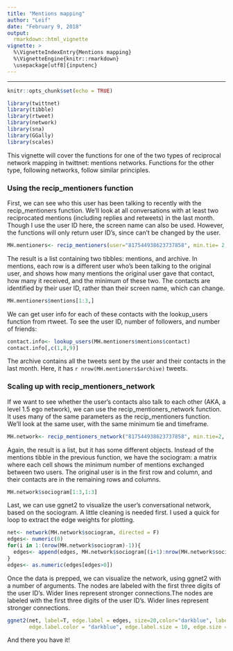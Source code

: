 ```yaml
---
title: "Mentions mapping"
author: "Leif"
date: "February 9, 2018"
output:
  rmarkdown::html_vignette
vignette: >
  %\VignetteIndexEntry{Mentions mapping}
  %\VignetteEngine{knitr::rmarkdown}
  \usepackage[utf8]{inputenc}
---
```

---

```r
knitr::opts_chunk$set(echo = TRUE)
```

```r
library(twittnet)
library(tibble)
library(rtweet)
library(network)
library(sna)
library(GGally)
library(scales)

```

This vignette will cover the functions for one of the two types of reciprocal network mapping in twittnet: mentions networks. Functions for the other type, following networks, follow similar principles.

### Using the recip_mentioners function
First, we can see who this user has been talking to recently with the recip_mentioners function. We'll look at all conversations with at least two reciprocated mentions (including replies and retweets) in the last month. Though I
use the user ID here, the screen name can also be used. However, the functions will only return user ID's, since can't be changed by the user.

```r
MH.mentioners<- recip_mentioners(user="817544938623737858", min.tie= 2, startday=Sys.Date()-30, verbose=F)
```

The result is a list containing two tibbles: mentions, and archive. In mentions, each row is a different user who's been talking to the original user, and shows how many mentions the original user gave that contact, how many it received, and the minimum of these two. The contacts are identified by their user ID, rather than their screen name, which can change.
```r
MH.mentioners$mentions[1:3,]
```
We can get user info for each of these contacts with the lookup_users function from rtweet. To see the user ID, number of followers, and number of friends:
```r
contact.info<- lookup_users(MH.mentioners$mentions$contact)
contact.info[,c(1,8,9)]
```

The archive contains all the tweets sent by the user and their contacts in the last month. Here, it has `r nrow(MH.mentioners$archive)` tweets. 

### Scaling up with recip_mentioners_network

If we want to see whether the user's contacts also talk to each other (AKA, a level 1.5 ego network), we can use the recip_mentioners_network function. It uses many of the same parameters as the recip_mentioners function. We'll look at the same user, with the same minimum tie and timeframe.
```r
MH.network<- recip_mentioners_network("817544938623737858", min.tie=2, startday= Sys.Date()-30)
```



Again, the result is a list, but it has some different objects. Instead of the mentions tibble in the previous function, we have the sociogram: a matrix where each cell shows the minimum number of mentions exchanged between two users. The original user is in the first row and column, and their contacts are in the remaining rows and columns. 
```r
MH.network$sociogram[1:3,1:3]
```

Last, we can use ggnet2 to visualize the user's conversational network, based on the sociogram. A little cleaning is needed first. I used a quick for loop to extract the edge weights for plotting.
```r
net<- network(MH.network$sociogram, directed = F)
edges<- numeric(0)
for(i in 1:(nrow(MH.network$sociogram)-1)){
  edges<- append(edges, MH.network$sociogram[(i+1):nrow(MH.network$sociogram),i])
}
edges<- as.numeric(edges[edges>0])

```

Once the data is prepped, we can visualize the network, using ggnet2 with a number of arguments. The nodes are labeled with the first three digits of the user ID's. Wider lines represent stronger connections.The nodes are labeled with the first three digits of the user ID's. Wider lines represent stronger connections.
```r
ggnet2(net, label=T, edge.label = edges, size=20,color="darkblue", label.trim= 3, layout.par = list(cell.jitter = 0.75),   label.color="white", label.size = 10,edge.color = "cadetblue",  
       edge.label.color = "darkblue", edge.label.size = 10, edge.size = log(edges)+.5)


```

And there you have it!